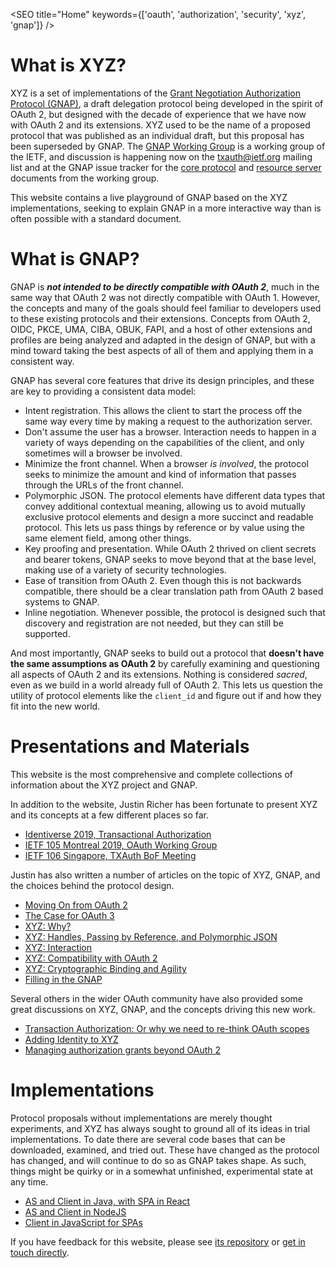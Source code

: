 

<SEO title="Home" keywords={['oauth', 'authorization', 'security', 'xyz', 'gnap']} />

# What is XYZ?

XYZ is a set of implementations of the [Grant Negotiation Authorization Protocol (GNAP)](https://datatracker.ietf.org/doc/html/draft-ietf-gnap-core-protocol), a draft delegation protocol being developed in the spirit of OAuth 2, but designed with the decade of experience that we have now with OAuth 2 and its extensions. XYZ used to be the name of a proposed protocol that was published as an individual draft, but this proposal has been superseded by GNAP. The [GNAP Working Group](https://datatracker.ietf.org/wg/gnap/about/) is a working group of the IETF, and discussion is happening now on the [txauth@ietf.org](https://www.ietf.org/mailman/listinfo/txauth) mailing list and at the GNAP issue tracker for the [core protocol](https://github.com/ietf-wg-gnap/gnap-core-protocol/) and [resource server](https://github.com/ietf-wg-gnap/gnap-resource-servers/) documents from the working group.

This website contains a live playground of GNAP based on the XYZ implementations, seeking to explain GNAP in a more interactive way than is often possible with a standard document.

# What is GNAP?

GNAP is ***not intended to be directly compatible with OAuth 2***, much in the same way that OAuth 2 was not directly compatible with OAuth 1. However, the concepts and many of the goals should feel familiar to developers used to these existing protocols and their extensions. Concepts from OAuth 2, OIDC, PKCE, UMA, CIBA, OBUK, FAPI, and a host of other extensions and profiles are being analyzed and adapted in the design of GNAP, but with a mind toward taking the best aspects of all of them and applying them in a consistent way. 

GNAP has several core features that drive its design principles, and these are key to providing a consistent data model:

 - Intent registration. This allows the client to start the process off the same way every time by making a <Link to="/transactionrequest/">request to the authorization server</Link>.
 - Don't assume the user has a browser. Interaction needs to happen in a <Link to="/interaction/">variety of ways depending on the capabilities of the client</Link>, and only sometimes will a browser be involved.
 - Minimize the front channel. When a browser *is involved*, the protocol seeks to minimize the amount and kind of information that passes through the URLs of the front channel.
 - Polymorphic JSON. The protocol elements have different data types that convey additional contextual meaning, allowing us to avoid mutually exclusive protocol elements and design a more succinct and readable protocol. This lets us pass things by reference or by value using the same element field, among other things.
 - Key proofing and presentation. While OAuth 2 thrived on client secrets and bearer tokens, GNAP seeks to <Link to="/keys/">move beyond that at the base level</Link>, making use of a variety of security technologies.
 - Ease of transition from OAuth 2. Even though this is not backwards compatible, there should be a <Link to="/specs/">clear translation path from OAuth 2 based systems to GNAP</Link>.
 - Inline negotiation. Whenever possible, the protocol is designed such that <Link to="/discovery/">discovery and registration are not needed</Link>, but they can still be supported.

And most importantly, GNAP seeks to build out a protocol that **doesn't have the same assumptions as OAuth 2** by carefully examining and questioning all aspects of OAuth 2 and its extensions. Nothing is considered *sacred*, even as we build in a world already full of OAuth 2. This lets us question the utility of protocol elements like the `client_id` and figure out if and how they fit into the new world.

# Presentations and Materials

This website is the most comprehensive and complete collections of information about the XYZ project and GNAP.

In addition to the website, Justin Richer has been fortunate to present XYZ and its concepts at a few different places so far. 

 - [Identiverse 2019, Transactional Authorization](https://www.youtube.com/watch?v=U9i7YaN8v9c)
 - [IETF 105 Montreal 2019, OAuth Working Group](https://www.youtube.com/watch?v=TE3Fzb5-Jz0&t=3764)
 - [IETF 106 Singapore, TXAuth BoF Meeting](https://www.youtube.com/watch?v=q096sY6L9-E)

Justin has also written a number of articles on the topic of XYZ, GNAP, and the choices behind the protocol design.

 - [Moving On from OAuth 2](https://medium.com/@justinsecurity/moving-on-from-oauth-2-629a00133ade)
 - [The Case for OAuth 3](https://medium.com/@justinsecurity/the-case-for-oauth-3-0-5c7537e3f9c3)
 - [XYZ: Why?](https://medium.com/@justinsecurity/xyz-why-b855970fdd89)
 - [XYZ: Handles, Passing by Reference, and Polymorphic JSON](https://medium.com/@justinsecurity/xyz-handles-passing-by-reference-and-polymorphic-json-e1af8892f371)
 - [XYZ: Interaction](https://medium.com/@justinsecurity/xyz-interaction-a84091d2a8c8)
 - [XYZ: Compatibility with OAuth 2](https://medium.com/@justinsecurity/xyz-compatibility-with-oauth-2-f7b490be536d)
 - [XYZ: Cryptographic Binding and Agility](https://medium.com/@justinsecurity/xyz-cryptographic-binding-db367f6581e6)
 - [Filling in the GNAP](https://justinsecurity.medium.com/filling-in-the-gnap-a032453eaf8c)

Several others in the wider OAuth community have also provided some great discussions on XYZ, GNAP, and the concepts driving this new work.

 - [Transaction Authorization: Or why we need to re-think OAuth scopes](https://medium.com/oauth-2/transaction-authorization-or-why-we-need-to-re-think-oauth-scopes-2326e2038948)
 - [Adding Identity to XYZ](https://aaronparecki.com/2019/07/18/17/adding-identity-to-xyz)
 - [Managing authorization grants beyond OAuth 2](https://blog.fimbault.com/managing-authorization-grants-beyond-oauth-2)

# Implementations

Protocol proposals without implementations are merely thought experiments, and XYZ has always sought to ground all of its ideas in trial implementations. To date there are several code bases that can be downloaded, examined, and tried out. These have changed as the protocol has changed, and will continue to do so as GNAP takes shape. As such, things might be quirky or in a somewhat unfinished, experimental state at any time.

 - [AS and Client in Java, with SPA in React](https://github.com/bspk/oauth.xyz-java)
 - [AS and Client in NodeJS](https://github.com/securekey/oauth-xyz-nodejs)
 - [Client in JavaScript for SPAs](https://github.com/interop-alliance/oauth-xyz-client-js)

If you have feedback for this website, please see [its repository](https://github.com/bspk/oauth.xyz-site) or [get in touch directly](https://bspk.io/contact/).
